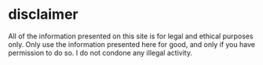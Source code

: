 # disclaimer

All of the information presented on this site is for legal and ethical purposes only. Only use the information presented here for good, and only if you have permission to do so. I do not condone any illegal activity.
